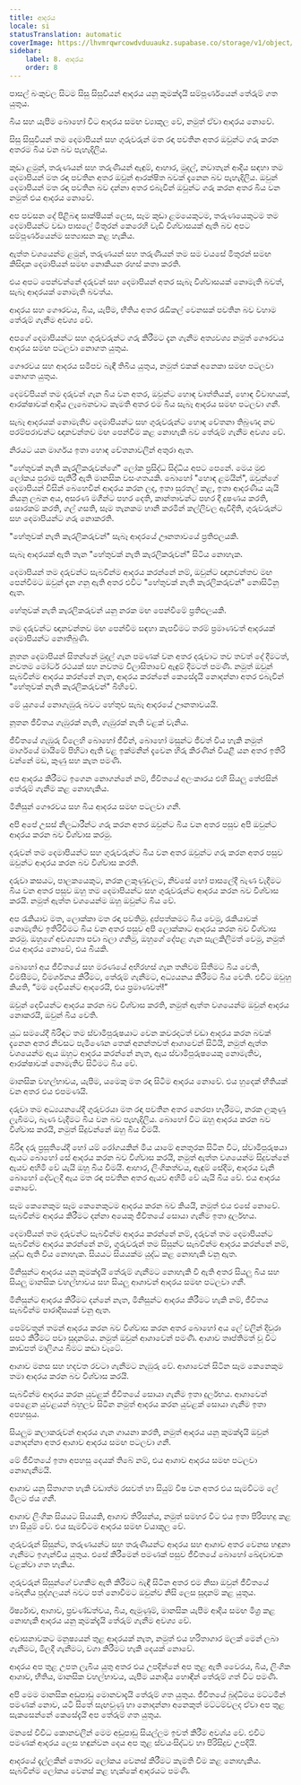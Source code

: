 ```yaml
---
title: ආදරය
locale: si
statusTranslation: automatic
coverImage: https://lhvmrqwrcowdvduuaukz.supabase.co/storage/v1/object/public/strapi-uploads/small_cover-educacion-fundamental.webp-2d51a7828a2b1309555be27f7e2a61a0.webp
sidebar:
    label: 8. ආදරය
    order: 8
---
```

පාසල් බංකුවල සිටම සිසු සිසුවියන් ආදරය යනු කුමක්දැයි සම්පූර්ණයෙන් තේරුම් ගත යුතුය.

බිය සහ යැපීම බොහෝ විට ආදරය සමඟ ව්‍යාකූල වේ, නමුත් ඒවා ආදරය නොවේ.

සිසු සිසුවියන් තම දෙමාපියන් සහ ගුරුවරුන් මත රඳා පවතින අතර ඔවුන්ට ගරු කරන අතරම බිය වන බව පැහැදිලිය.

කුඩා ළමුන්, තරුණයන් සහ තරුණියන් ඇඳුම්, ආහාර, මුදල්, නවාතැන් ආදිය සඳහා තම දෙමාපියන් මත රඳා පවතින අතර ඔවුන් ආරක්ෂිත බවක් දැනෙන බව පැහැදිලිය. ඔවුන් දෙමාපියන් මත රඳා පවතින බව දන්නා අතර එබැවින් ඔවුන්ට ගරු කරන අතර බිය වන නමුත් එය ආදරය නොවේ.

අප පවසන දේ පිළිබඳ සාක්ෂියක් ලෙස, සෑම කුඩා ළමයෙකුටම, තරුණයෙකුටම තම දෙමාපියන්ට වඩා පාසලේ මිතුරන් කෙරෙහි වැඩි විශ්වාසයක් ඇති බව අපට සම්පූර්ණයෙන්ම සත්‍යාසන කළ හැකිය.

ඇත්ත වශයෙන්ම ළමුන්, තරුණයන් සහ තරුණියන් තම සම වයසේ මිතුරන් සමඟ කිසිදාක දෙමාපියන් සමඟ නොකියන රහස් කතා කරති.

එය අපට පෙන්වන්නේ දරුවන් සහ දෙමාපියන් අතර සැබෑ විශ්වාසයක් නොමැති බවත්, සැබෑ ආදරයක් නොමැති බවත්ය.

ආදරය සහ ගෞරවය, බිය, යැපීම, භීතිය අතර රැඩිකල් වෙනසක් පවතින බව වහාම තේරුම් ගැනීම අවශ්‍ය වේ.

අපගේ දෙමාපියන්ට සහ ගුරුවරුන්ට ගරු කිරීමට දැන ගැනීම අත්‍යවශ්‍ය නමුත් ගෞරවය ආදරය සමඟ පටලවා නොගත යුතුය.

ගෞරවය සහ ආදරය සමීපව බැඳී තිබිය යුතුය, නමුත් එකක් අනෙකා සමඟ පටලවා නොගත යුතුය.

දෙමව්පියන් තම දරුවන් ගැන බිය වන අතර, ඔවුන්ට හොඳ වෘත්තියක්, හොඳ විවාහයක්, ආරක්ෂාවක් ආදිය ලැබෙනවාට කැමති අතර එම බිය සැබෑ ආදරය සමඟ පටලවා ගනී.

සැබෑ ආදරයක් නොමැතිව දෙමාපියන්ට සහ ගුරුවරුන්ට හොඳ චේතනා තිබුණද නව පරම්පරාවන්ට ඥානවන්තව මඟ පෙන්වීම කළ නොහැකි බව තේරුම් ගැනීම අවශ්‍ය වේ.

නිරයට යන මාර්ගය ඉතා හොඳ චේතනාවලින් අතුරා ඇත.

"හේතුවක් නැති කැරලිකරුවන්ගේ" ලෝක ප්‍රසිද්ධ සිද්ධිය අපට පෙනේ. මෙය මුළු ලෝකය පුරාම පැතිරී ඇති මානසික වසංගතයකි. බොහෝ "හොඳ ළමයින්", ඔවුන්ගේ දෙමාපියන් විසින් බෙහෙවින් ආදරය කරන ලද, ඉතා සුරතල් කළ, ඉතා ආදරණීය යැයි කියනු ලබන අය, අසරණ මගීන්ට පහර දෙති, කාන්තාවන්ට පහර දී දූෂණය කරති, සොරකම් කරති, ගල් ගසති, සෑම තැනකම හානි කරමින් කල්ලිවල ඇවිදිති, ගුරුවරුන්ට සහ දෙමාපියන්ට ගරු නොකරති.

"හේතුවක් නැති කැරලිකරුවන්" සැබෑ ආදරයේ ඌනතාවයේ ප්‍රතිඵලයකි.

සැබෑ ආදරයක් ඇති තැන "හේතුවක් නැති කැරලිකරුවන්" සිටිය නොහැක.

දෙමාපියන් තම දරුවන්ට සැබවින්ම ආදරය කරන්නේ නම්, ඔවුන්ට ඥානවන්තව මඟ පෙන්වීමට ඔවුන් දැන ගනු ඇති අතර එවිට "හේතුවක් නැති කැරලිකරුවන්" නොසිටිනු ඇත.

හේතුවක් නැති කැරලිකරුවන් යනු නරක මඟ පෙන්වීමේ ප්‍රතිඵලයකි.

තම දරුවන්ට ඥානවන්තව මඟ පෙන්වීම සඳහා කැපවීමට තරම් ප්‍රමාණවත් ආදරයක් දෙමාපියන්ට නොතිබුණි.

නූතන දෙමාපියන් සිතන්නේ මුදල් ගැන පමණක් වන අතර දරුවාට තව තවත් දේ දීමටත්, නවතම මෝටර් රථයක් සහ නවතම විලාසිතාවේ ඇඳුම් දීමටත් පමණි. නමුත් ඔවුන් සැබවින්ම ආදරය කරන්නේ නැත, ආදරය කරන්නේ කෙසේදැයි නොදන්නා අතර එබැවින් "හේතුවක් නැති කැරලිකරුවන්" බිහිවේ.

මේ යුගයේ නොගැඹුරු බවට හේතුව සැබෑ ආදරයේ ඌනතාවයයි.

නූතන ජීවිතය ගැඹුරක් නැති, ගැඹුරක් නැති වළක් වැනිය.

ජීවිතයේ ගැඹුරු විලෙහි බොහෝ ජීවීන්, බොහෝ මසුන්ට ජීවත් විය හැකි නමුත් මාර්ගයේ මායිමේ පිහිටා ඇති වළ ඉක්මනින් දැවෙන හිරු කිරණින් වියළී යන අතර ඉතිරි වන්නේ මඩ, කුණු සහ කැත පමණි.

අප ආදරය කිරීමට ඉගෙන නොගන්නේ නම්, ජීවිතයේ අලංකාරය එහි සියලු තේජසින් තේරුම් ගැනීම කළ නොහැකිය.

මිනිසුන් ගෞරවය සහ බිය ආදරය සමඟ පටලවා ගනී.

අපි අපේ උසස් නිලධාරීන්ට ගරු කරන අතර ඔවුන්ට බිය වන අතර පසුව අපි ඔවුන්ට ආදරය කරන බව විශ්වාස කරමු.

දරුවන් තම දෙමාපියන්ට සහ ගුරුවරුන්ට බිය වන අතර ඔවුන්ට ගරු කරන අතර පසුව ඔවුන්ට ආදරය කරන බව විශ්වාස කරති.

දරුවා කසයට, පාලකයෙකුට, නරක ලකුණුවලට, නිවසේ හෝ පාසලේදී බැණ වැදීමට බිය වන අතර පසුව ඔහු තම දෙමාපියන්ට සහ ගුරුවරුන්ට ආදරය කරන බව විශ්වාස කරයි. නමුත් ඇත්ත වශයෙන්ම ඔහු ඔවුන්ට බිය වේ.

අප රැකියාව මත, ලොක්කා මත රඳා පවතිමු. දුප්පත්කමට බිය වෙමු, රැකියාවක් නොමැතිව ඉතිරිවීමට බිය වන අතර පසුව අපි ලොක්කාට ආදරය කරන බව විශ්වාස කරමු. ඔහුගේ අවශ්‍යතා පවා බලා ගනිමු, ඔහුගේ දේපළ ගැන සැලකිලිමත් වෙමු, නමුත් එය ආදරය නොවේ, එය බියකි.

බොහෝ අය ජීවිතයේ සහ මරණයේ අභිරහස් ගැන තනිවම සිතීමට බිය වෙති, විමසීමට, විමර්ශනය කිරීමට, තේරුම් ගැනීමට, අධ්‍යයනය කිරීමට බිය වෙති. එවිට ඔවුහු කියති, “මම දෙවියන්ට ආදරෙයි, එය ප්‍රමාණවත්!”

ඔවුන් දෙවියන්ට ආදරය කරන බව විශ්වාස කරති, නමුත් ඇත්ත වශයෙන්ම ඔවුන් ආදරය නොකරයි, ඔවුන් බිය වෙති.

යුධ සමයේදී බිරිඳට තම ස්වාමිපුරුෂයාට වෙන කවරදාටත් වඩා ආදරය කරන බවක් දැනෙන අතර නිවසට පැමිණෙන තෙක් අනන්තවත් ආශාවෙන් සිටියි, නමුත් ඇත්ත වශයෙන්ම ඇය ඔහුට ආදරය කරන්නේ නැත, ඇය ස්වාමිපුරුෂයෙකු නොමැතිව, ආරක්ෂාවක් නොමැතිව සිටීමට බිය වේ.

මානසික වහල්භාවය, යැපීම, යමෙකු මත රඳා සිටීම ආදරය නොවේ. එය හුදෙක් භීතියක් වන අතර එය එපමණයි.

දරුවා තම අධ්‍යයනයේදී ගුරුවරයා මත රඳා පවතින අතර නෙරපා හැරීමට, නරක ලකුණු ලැබීමට, බැණ වැදීමට බිය වන බව පැහැදිලිය. බොහෝ විට ඔහු ආදරය කරන බව විශ්වාස කරයි, නමුත් සිදුවන්නේ ඔහු බිය වීමයි.

බිරිඳ දරු ප්‍රසූතියේදී හෝ යම් රෝගයකින් මිය යාමේ අනතුරක සිටින විට, ස්වාමිපුරුෂයා ඇයට බොහෝ සේ ආදරය කරන බව විශ්වාස කරයි, නමුත් ඇත්ත වශයෙන්ම සිදුවන්නේ ඇයව අහිමි වේ යැයි ඔහු බිය වීමයි. ආහාර, ලිංගිකත්වය, ඇඳුම් සේදීම, ආදරය වැනි බොහෝ දේවලදී ඇය මත රඳා පවතින අතර ඇයව අහිමි වේ යැයි බිය වේ. එය ආදරය නොවේ.

සෑම කෙනෙකුම සෑම කෙනෙකුටම ආදරය කරන බව කියයි, නමුත් එය එසේ නොවේ. සැබවින්ම ආදරය කිරීමට දන්නා අයෙකු ජීවිතයේ සොයා ගැනීම ඉතා දුර්ලභය.

දෙමාපියන් තම දරුවන්ට සැබවින්ම ආදරය කරන්නේ නම්, දරුවන් තම දෙමාපියන්ට සැබවින්ම ආදරය කරන්නේ නම්, ගුරුවරුන් තම සිසුන්ට සැබවින්ම ආදරය කරන්නේ නම්, යුද්ධ ඇති විය නොහැක. සියයට සියයක්ම යුද්ධ කළ නොහැකි වනු ඇත.

මිනිසුන්ට ආදරය යනු කුමක්දැයි තේරුම් ගැනීමට නොහැකි වී ඇති අතර සියලු බිය සහ සියලු මානසික වහල්භාවය සහ සියලු ආශාවන් ආදරය සමඟ පටලවා ගනී.

මිනිසුන්ට ආදරය කිරීමට දන්නේ නැත, මිනිසුන්ට ආදරය කිරීමට හැකි නම්, ජීවිතය සැබවින්ම පාරාදීසයක් වනු ඇත.

පෙම්වතුන් තමන් ආදරය කරන බව විශ්වාස කරන අතර බොහෝ අය ලේ වලින් දිවුරා සපථ කිරීමට පවා සූදානම්ය. නමුත් ඔවුන් ආශාවෙන් පමණි. ආශාව තෘප්තිමත් වූ විට කාඩ්පත් මාලිගය බිමට කඩා වැටේ.

ආශාව මනස සහ හදවත රවටා ගැනීමට නැඹුරු වේ. ආශාවෙන් සිටින සෑම කෙනෙකුම තමා ආදරය කරන බව විශ්වාස කරයි.

සැබවින්ම ආදරය කරන යුවළක් ජීවිතයේ සොයා ගැනීම ඉතා දුර්ලභය. ආශාවෙන් පෙළෙන යුවළයන් බහුලව සිටින නමුත් ආදරය කරන යුවළක් සොයා ගැනීම ඉතා අපහසුය.

සියලුම කලාකරුවන් ආදරය ගැන ගායනා කරති, නමුත් ආදරය යනු කුමක්දැයි ඔවුන් නොදන්නා අතර ආශාව ආදරය සමඟ පටලවා ගනී.

මේ ජීවිතයේ ඉතා අපහසු දෙයක් තිබේ නම්, එය ආශාව ආදරය සමඟ පටලවා නොගැනීමයි.

ආශාව යනු සිතාගත හැකි වඩාත්ම රසවත් හා සියුම් විෂ වන අතර එය සැමවිටම ලේ මිලට ජය ගනී.

ආශාව ලිංගික සියයට සියයකි, ආශාව තිරිසන්ය, නමුත් සමහර විට එය ඉතා පිරිපහදු කළ හා සියුම් වේ. එය සැමවිටම ආදරය සමඟ ව්යාකූල වේ.

ගුරුවරුන් සිසුන්ට, තරුණයන්ට සහ තරුණියන්ට ආදරය සහ ආශාව අතර වෙනස හඳුනා ගැනීමට ඉගැන්විය යුතුය. එසේ කිරීමෙන් පමණක් පසුව ජීවිතයේ බොහෝ ඛේදවාචක වළක්වා ගත හැකිය.

ගුරුවරුන් සිසුන්ගේ වගකීම ඇති කිරීමට බැඳී සිටින අතර එම නිසා ඔවුන් ජීවිතයේ ඛේදනීය පුද්ගලයන් බවට පත් නොවීමට ඔවුන්ව නිසි ලෙස සූදානම් කළ යුතුය.

ඊර්ෂ්‍යාව, ආශාව, ප්‍රචණ්ඩත්වය, බිය, ඇමුණුම්, මානසික යැපීම ආදිය සමඟ මිශ්‍ර කළ නොහැකි ආදරය යනු කුමක්දැයි තේරුම් ගැනීම අවශ්‍ය වේ.

අවාසනාවකට මනුෂ්‍යයන් තුළ ආදරයක් නැත, නමුත් එය හරිතාගාර මලක් මෙන් ලබා ගැනීමට, මිලදී ගැනීමට, වගා කිරීමට හැකි දෙයක් නොවේ.

ආදරය අප තුළ උපත ලැබිය යුතු අතර එය උපදින්නේ අප තුළ ඇති වෛරය, බිය, ලිංගික ආශාව, භීතිය, මානසික වහල්භාවය, යැපීම යනාදිය හොඳින් තේරුම් ගත් විට පමණි.

අපි මෙම මානසික අඩුපාඩු මොනවාදැයි තේරුම් ගත යුතුය. ජීවිතයේ බුද්ධිමය මට්ටමින් පමණක් නොව, යටි සිතේ සැඟවුණු හා නොදන්නා අනෙකුත් මට්ටම්වලද ඒවා අප තුළ සැකසෙන්නේ කෙසේදැයි අප තේරුම් ගත යුතුය.

මනසේ විවිධ කොනවලින් මෙම අඩුපාඩු සියල්ලම ඉවත් කිරීම අවශ්ය වේ. එවිට පමණක් ආදරය ලෙස හඳුන්වන දෙය අප තුළ ස්වයංසිද්ධව හා පිරිසිදුව උපදියි.

ආදරයේ දැල්ලකින් තොරව ලෝකය වෙනස් කිරීමට කැමති වීම කළ නොහැකිය. සැබවින්ම ලෝකය වෙනස් කළ හැක්කේ ආදරයට පමණි.

